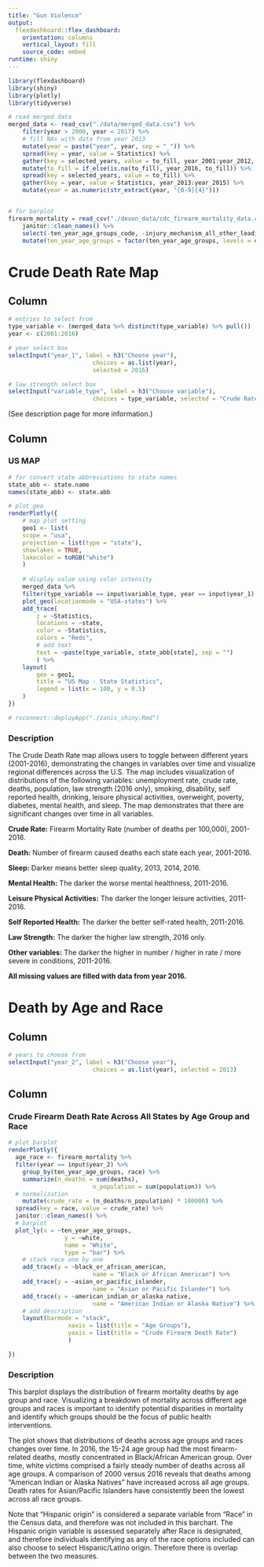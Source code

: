 ```yaml
---
title: "Gun Violence"
output: 
  flexdashboard::flex_dashboard:
    orientation: columns
    vertical_layout: fill
    source_code: embed
runtime: shiny
---
```


```r
library(flexdashboard)
library(shiny)
library(plotly)
library(tidyverse)

# read merged data
merged_data <- read_csv("./data/merged_data.csv") %>%
	filter(year > 2000, year < 2017) %>%
	# fill NAs with data from year 2013
	mutate(year = paste("year", year, sep = "_")) %>%
	spread(key = year, value = Statistics) %>%
	gather(key = selected_years, value = to_fill, year_2001:year_2012, year_2015) %>%
	mutate(to_fill = if_else(is.na(to_fill), year_2016, to_fill)) %>%
	spread(key = selected_years, value = to_fill) %>% 
	gather(key = year, value = Statistics, year_2013:year_2015) %>%
	mutate(year = as.numeric(str_extract(year, "[0-9]{4}")))


# for barplot
firearm_mortality = read_csv("./devon_data/cdc_firearm_mortality_data.csv", na = "Unreliable") %>% 
	janitor::clean_names() %>% 
	select(-ten_year_age_groups_code, -injury_mechanism_all_other_leading_causes_code, -race_code, death_cause = injury_mechanism_all_other_leading_causes) %>% 
	mutate(ten_year_age_groups = factor(ten_year_age_groups, levels = c("1-4 years", "5-14 years", "15-24 years", "25-34 years", "35-44 years", "45-54 years", "55-64 years", "65-74 years", "75-84 years", "85+ years")))


```

Crude Death Rate Map
===================================== 

Column {.sidebar}
-----------------------------------------------------------------------


```r

# entries to select from
type_variable <- (merged_data %>% distinct(type_variable) %>% pull())
year <- c(2001:2016)

# year select box 
selectInput("year_1", label = h3("Choose year"),
						choices = as.list(year),
						selected = 2016)

# law strength select box
selectInput("variable_type", label = h3("Choose variable"),
						choices = type_variable, selected = "Crude Rate")
```



(See description page for more information.)

Column {.tabset}
-----------------------------------------------------------------------

### US MAP

```r
# for convert state abbreviations to state names
state_abb <- state.name
names(state_abb) <- state.abb

# plot_geo
renderPlotly({
	# map plot setting
	geo1 <- list(
	scope = "usa",
	projection = list(type = "state"),
	showlakes = TRUE,
	lakecolor = toRGB("white")
	)
	
	# display value using color intensity
	merged_data %>% 
	filter(type_variable == input$variable_type, year == input$year_1) %>% 
	plot_geo(locationmode = "USA-states") %>% 
	add_trace(
		z = ~Statistics,
		locations = ~state,
		color = ~Statistics,
		colors = "Reds",
		# add text
		text = ~paste(type_variable, state_abb[state], sep = "")
		) %>%
	layout(
		geo = geo1,
		title = "US Map - State Statistics",
		legend = list(x = 100, y = 0.5)
	)
})

# rsconnect::deployApp("./zanis_shiny.Rmd")

```

### Description

The Crude Death Rate map allows users to toggle between different years (2001-2016), demonstrating the changes in variables over time and visualize regional differences across the U.S. The map includes visualization of distributions of the following variables: unemployment rate, crude rate, deaths, population, law strength (2016 only), smoking, disability, self reported health, drinking, leisure physical activities, overweight, poverty, diabetes, mental health, and sleep. The map demonstrates that there are significant changes over time in all variables.

**Crude Rate:**
Firearm Mortality Rate (number of deaths per 100,000), 2001-2016.

**Death:**
Number of firearm caused deaths each state each year, 2001-2016.

**Sleep:**
Darker means better sleep quality, 2013, 2014, 2016.

**Mental Health:**
The darker the worse mental healthness, 2011-2016.

**Leisure Physical Activities:**
The darker the longer leisure activities, 2011-2016.

**Self Reported Health:**
The darker the better self-rated health, 2011-2016.

**Law Strength:**
The darker the higher law strength, 2016 only.

**Other variables:** The darker the higher in number / higher in rate / more severe in conditions, 2011-2016.

**All missing values are filled with data from year 2016.**



Death by Age and Race
===================================== 

Column {.sidebar}
-----------------------------------------------------------------------

```r
# years to choose from
selectInput("year_2", label = h3("Choose year"),
						choices = as.list(year), selected = 2013)
```

Column {.tabset}
-----------------------------------------------------------------------

### Crude Firearm Death Rate Across All States by Age Group and Race

```r

# plot barplot
renderPlotly({
  age_race <- firearm_mortality %>% 
  filter(year == input$year_2) %>% 
	group_by(ten_year_age_groups, race) %>%
	summarize(n_deaths = sum(deaths),
						n_population = sum(population)) %>% 
  # normalization
	mutate(crude_rate = (n_deaths/n_population) * 100000) %>% 
  spread(key = race, value = crude_rate) %>%
  janitor::clean_names() %>% 
  # barplot
  plot_ly(x = ~ten_year_age_groups,
  				y = ~white,
  				name = "White",
  				type = "bar") %>% 
  	# stack race one by one
  	add_trace(y = ~black_or_african_american,
  						name = "Black or African American") %>%
  	add_trace(y = ~asian_or_pacific_islander,
  						name = "Asian or Pacific Islander") %>% 
  	add_trace(y = ~american_indian_or_alaska_native,
  						name = "American Indian or Alaska Native") %>% 
  	# add description
  	layout(barmode = "stack",
  				 xaxis = list(title = "Age Groups"),
  				 yaxis = list(title = "Crude Firearm Death Rate")
  				 )

})

```

### Description

This barplot displays the distribution of firearm mortality deaths by age group and race. Visualizing a breakdown of mortality across different age groups and races is important to identify potential disparities in mortality and identify which groups should be the focus of public health interventions.

The plot shows that distributions of deaths across age groups and races changes over time. In 2016, the 15-24 age group had the most firearm-related deaths, mostly concentrated in Black/African American group. Over time, white victims comprised a fairly steady number of deaths across all age groups. A comparison of 2000 versus 2016 reveals that deaths among "American Indian or Alaska Natives" have increased across all age groups. Death rates for Asian/Pacific Islanders have consistently been the lowest across all race groups.

Note that "Hispanic origin" is considered a separate variable from "Race" in the Census data, and therefore was not included in this barchart. The Hispanic origin variable is assessed separately after Race is designated, and therefore individuals identifying as any of the race options included can also choose to select Hispanic/Latino origin. Therefore there is overlap between the two measures.


